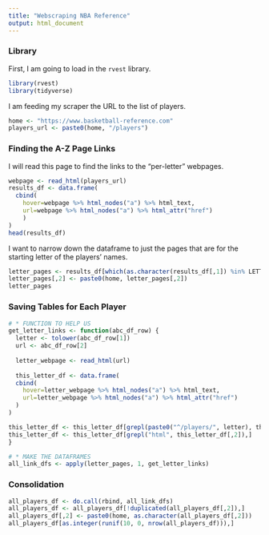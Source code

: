 ```yaml
---
title: "Webscraping NBA Reference"
output: html_document
---
```


### Library
First, I am going to load in the `rvest` library.

```r
library(rvest)
library(tidyverse)
```

I am feeding my scraper the URL to the list of players.

```r
home <- "https://www.basketball-reference.com"
players_url <- paste0(home, "/players")
```

### Finding the A-Z Page Links
I will read this page to find the links to the "per-letter" webpages.

```r
webpage <- read_html(players_url)
results_df <- data.frame(
  cbind(
    hover=webpage %>% html_nodes("a") %>% html_text,
    url=webpage %>% html_nodes("a") %>% html_attr("href")
    )
)
head(results_df)
```

I want to narrow down the dataframe to just the pages that are for the starting letter of the players' names.

```r
letter_pages <- results_df[which(as.character(results_df[,1]) %in% LETTERS),]
letter_pages[,2] <- paste0(home, letter_pages[,2])
letter_pages
```


### Saving Tables for Each Player
```r
# * FUNCTION TO HELP US
get_letter_links <- function(abc_df_row) {
  letter <- tolower(abc_df_row[1])
  url <- abc_df_row[2]
  
  letter_webpage <- read_html(url)
  
  this_letter_df <- data.frame(
  cbind(
    hover=letter_webpage %>% html_nodes("a") %>% html_text,
    url=letter_webpage %>% html_nodes("a") %>% html_attr("href")
  )
)

this_letter_df <- this_letter_df[grepl(paste0("^/players/", letter), this_letter_df[,2]),]
this_letter_df <- this_letter_df[grepl("html", this_letter_df[,2]),]
}

# * MAKE THE DATAFRAMES
all_link_dfs <- apply(letter_pages, 1, get_letter_links)
```

### Consolidation
```r
all_players_df <- do.call(rbind, all_link_dfs)
all_players_df <- all_players_df[!duplicated(all_players_df[,2]),]
all_players_df[,2] <- paste0(home, as.character(all_players_df[,2]))
all_players_df[as.integer(runif(10, 0, nrow(all_players_df))),]
```

